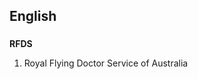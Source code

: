 ==English==

==={{initialism}}===
'''RFDS'''

# Royal Flying Doctor Service of Australia
{{count page|[[Wiktionary:Page count]]}}